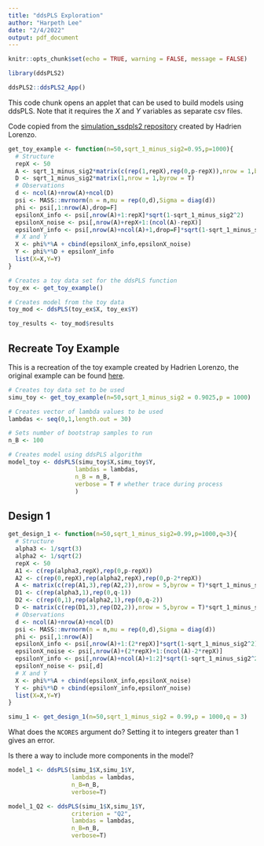 ```yaml
---
title: "ddsPLS Exploration"
author: "Harpeth Lee"
date: "2/4/2022"
output: pdf_document
---
```


```r
knitr::opts_chunk$set(echo = TRUE, warning = FALSE, message = FALSE)
```

```r
library(ddsPLS2)
```


```r
ddsPLS2::ddsPLS2_App()
```

This code chunk opens an applet that can be used to build models using ddsPLS. Note that it requires the $X$ and $Y$ variables as separate csv files.


Code copied from the [simulation_ssdpls2 repository](https://github.com/hlorenzo/simulation_ddspls) created by Hadrien Lorenzo.
```r
get_toy_example <- function(n=50,sqrt_1_minus_sig2=0.95,p=1000){
  # Structure
  repX <- 50
  A <- sqrt_1_minus_sig2*matrix(c(rep(1,repX),rep(0,p-repX)),nrow = 1,byrow = T)
  D <- sqrt_1_minus_sig2*matrix(1,nrow = 1,byrow = T)
  # Observations
  d <- ncol(A)+nrow(A)+ncol(D)
  psi <- MASS::mvrnorm(n = n,mu = rep(0,d),Sigma = diag(d))
  phi <- psi[,1:nrow(A),drop=F]
  epsilonX_info <- psi[,nrow(A)+1:repX]*sqrt(1-sqrt_1_minus_sig2^2)
  epsilonX_noise <- psi[,nrow(A)+repX+1:(ncol(A)-repX)]
  epsilonY_info <- psi[,nrow(A)+ncol(A)+1,drop=F]*sqrt(1-sqrt_1_minus_sig2^2)
  # X and Y
  X <- phi%*%A + cbind(epsilonX_info,epsilonX_noise)
  Y <- phi%*%D + epsilonY_info
  list(X=X,Y=Y)
}
```


```r
# Creates a toy data set for the ddsPLS function
toy_ex <- get_toy_example()
```

```r
# Creates model from the toy data
toy_mod <- ddsPLS(toy_ex$X, toy_ex$Y)

toy_results <- toy_mod$results
```


## Recreate Toy Example

This is a recreation of the toy example created by Hadrien Lorenzo, the original example can be found [here](http://htmlpreview.github.io/?https://github.com/hlorenzo/simulation_ddspls/blob/main/simulation_ddspls.html).

```r
# Creates toy data set to be used
simu_toy <- get_toy_example(n=50,sqrt_1_minus_sig2 = 0.9025,p = 1000)

# Creates vector of lambda values to be used
lambdas <- seq(0,1,length.out = 30)

# Sets number of bootstrap samples to run
n_B <- 100

# Creates model using ddsPLS algorithm
model_toy <- ddsPLS(simu_toy$X,simu_toy$Y,
                   lambdas = lambdas,
                   n_B = n_B,
                   verbose = T # whether trace during process
                   )
```

## Design 1

```r
get_design_1 <- function(n=50,sqrt_1_minus_sig2=0.99,p=1000,q=3){
  # Structure
  alpha3 <- 1/sqrt(3)
  alpha2 <- 1/sqrt(2)
  repX <- 50
  A1 <- c(rep(alpha3,repX),rep(0,p-repX))
  A2 <- c(rep(0,repX),rep(alpha2,repX),rep(0,p-2*repX))
  A <- matrix(c(rep(A1,3),rep(A2,2)),nrow = 5,byrow = T)*sqrt_1_minus_sig2
  D1 <- c(rep(alpha3,1),rep(0,q-1))
  D2 <- c(rep(0,1),rep(alpha2,1),rep(0,q-2))
  D <- matrix(c(rep(D1,3),rep(D2,2)),nrow = 5,byrow = T)*sqrt_1_minus_sig2
  # Observations
  d <- ncol(A)+nrow(A)+ncol(D)
  psi <- MASS::mvrnorm(n = n,mu = rep(0,d),Sigma = diag(d))
  phi <- psi[,1:nrow(A)]
  epsilonX_info <- psi[,nrow(A)+1:(2*repX)]*sqrt(1-sqrt_1_minus_sig2^2)
  epsilonX_noise <- psi[,nrow(A)+(2*repX)+1:(ncol(A)-2*repX)]
  epsilonY_info <- psi[,nrow(A)+ncol(A)+1:2]*sqrt(1-sqrt_1_minus_sig2^2)
  epsilonY_noise <- psi[,d]
  # X and Y
  X <- phi%*%A + cbind(epsilonX_info,epsilonX_noise)
  Y <- phi%*%D + cbind(epsilonY_info,epsilonY_noise)
  list(X=X,Y=Y)
}
```



```r
simu_1 <- get_design_1(n=50,sqrt_1_minus_sig2 = 0.99,p = 1000,q = 3)
```

What does the `NCORES` argument do? Setting it to integers greater than 1 gives an error.

Is there a way to include more components in the model?
```r
model_1 <- ddsPLS(simu_1$X,simu_1$Y,
                  lambdas = lambdas,
                  n_B=n_B,
                  verbose=T)
```
```r
model_1_Q2 <- ddsPLS(simu_1$X,simu_1$Y,
                  criterion = "Q2",
                  lambdas = lambdas,
                  n_B=n_B,
                  verbose=T)
```

